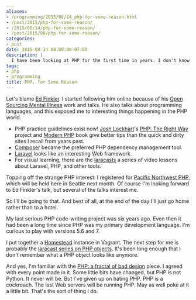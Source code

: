 ```yaml
---
aliases:
- /programming/2015/08/14_php-for-some-reason.html
- /post/2015/php-for-some-reason/
- /2015/08/14/php-for-some-reason/
- /post/2015/08/php-for-some-reason/
categories:
- post
date: 2015-08-14 00:00:00-07:00
description: |
  I have been looking at PHP for the first time in years. I don't know why.
tags:
- php
- programming
title: PHP, for Some Reason
---
```


[Ed Finkler]: http://funkatron.com/
[Open Sourcing Mental Illness]: http://funkatron.com/osmi/

Let's blame [Ed Finkler][]. I started following him online because of his
[Open Sourcing Mental Illness][] work and talks. He also talks about
programming languages, and this exposed me to interesting things happening in
the PHP world.

[PHP: The Right Way]: http://www.phptherightway.com/
[Modern PHP]: http://shop.oreilly.com/product/0636920033868.do
[Josh Lockhart]: http://joshlockhart.com/
[Composer]: https://getcomposer.org/
[Laravel]: http://laravel.com/
[laracasts]: https://laracasts.com/

* PHP practice guidelines exist now! [Josh Lockhart][]'s [PHP: The Right Way][]
  project and [Modern PHP][] book give better tips than the quick and
  dirty sites I recall from years past.
* [Composer][] became the preferred PHP dependency management tool.
* [Laravel][] looks like an interesting Web framework.
* For visual learning, there are the [laracasts][] a series of video lessons about
  Laravel, PHP, and other tools.

[Pacific Northwest PHP]: http://www.pnwphp.com/

Topping off the strange PHP interest: I registered for [Pacific Northwest PHP][], which
will be held here in Seattle next month. Of course I'm looking forward to Ed Finkler's talk,
but several of the talks interest me.

So I'll be going to that. And best of all, at the end of the day I'll just go home rather than to a hotel.

My last serious PHP code-writing project was six years ago. Even then it had
been a long time since PHP was my primary development language. I'm curious
to play with versions 5.6 and 7.

[Homestead]: http://laravel.com/docs/5.1/homestead
[laracast series on PHP objects]: https://laracasts.com/series/object-oriented-bootcamp-in-php
I put together a [Homestead][] instance in Vagrant. The next step for me is probably the
[laracast series on PHP objects][]. It's been long enough that I don't remember what a PHP
object looks like anymore.
 
[PHP: a fractal of bad design]: http://eev.ee/blog/2012/04/09/php-a-fractal-of-bad-design/

And yes, I'm familiar with the [PHP: a fractal of bad design][] piece. I agreed with every point
made in it. Some little bits have changed, but PHP is not Python. It never will be. But I've given
up on hating PHP. PHP is a cockroach. The last Web servers will be running PHP. May as well poke
at it a little bit. That's the sort of thing I do.
